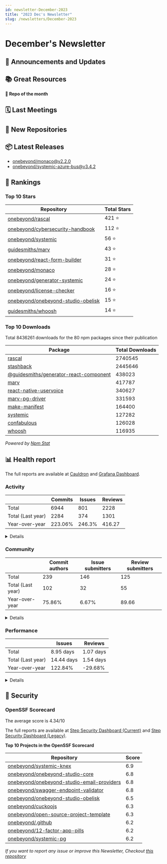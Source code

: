 ```yaml
---
id: newsletter-December-2023
title: "2023 Dec's Newsletter"
slug: /newsletters/December-2023
---
```


# December's Newsletter

## 📢 Announcements and Updates

<!--- @TODO: Manual addition --->

## 📚 Great Resources

<!--- @TODO: Manual addition --->

**👀 Repo of the month**

<!--- @TODO: Manual addition --->

## 🗓 Last Meetings

<!--- @TODO: Manual addition --->

## 🍿 New Repositories


## 📦 Latest Releases

- [onebeyond/monaco@v2.2.0](https://github.com/onebeyond/monaco/releases/tag/v2.2.0)
- [onebeyond/systemic-azure-bus@v3.4.2](https://github.com/onebeyond/systemic-azure-bus/releases/tag/v3.4.2)

## 🥇 Rankings

### Top 10 Stars

| Repository | Total Stars | 
| -- | -- |
| [onebeyond/rascal](https://github.com/onebeyond/rascal) | 421 ⭐️ |
| [onebeyond/cybersecurity-handbook](https://github.com/onebeyond/cybersecurity-handbook) | 112 ⭐️ |
| [onebeyond/systemic](https://github.com/onebeyond/systemic) | 56 ⭐️ |
| [guidesmiths/marv](https://github.com/guidesmiths/marv) | 43 ⭐️ |
| [onebeyond/react-form-builder](https://github.com/onebeyond/react-form-builder) | 31 ⭐️ |
| [onebeyond/monaco](https://github.com/onebeyond/monaco) | 28 ⭐️ |
| [onebeyond/generator-systemic](https://github.com/onebeyond/generator-systemic) | 24 ⭐️ |
| [onebeyond/license-checker](https://github.com/onebeyond/license-checker) | 16 ⭐️ |
| [onebeyond/onebeyond-studio-obelisk](https://github.com/onebeyond/onebeyond-studio-obelisk) | 15 ⭐️ |
| [guidesmiths/whoosh](https://github.com/guidesmiths/whoosh) | 14 ⭐️ |


### Top 10 Downloads

Total 8436261 downloads for the 80 npm packages since their publication

| Package | Total Downloads | 
| -- | -- |
| [rascal](https://www.npmjs.com/package/rascal) | 2740545 |
| [stashback](https://www.npmjs.com/package/stashback) | 2445646 |
| [@guidesmiths/generator-react-component](https://www.npmjs.com/package/@guidesmiths/generator-react-component) | 438023 |
| [marv](https://www.npmjs.com/package/marv) | 417787 |
| [react-native-uservoice](https://www.npmjs.com/package/react-native-uservoice) | 340627 |
| [marv-pg-driver](https://www.npmjs.com/package/marv-pg-driver) | 331593 |
| [make-manifest](https://www.npmjs.com/package/make-manifest) | 164400 |
| [systemic](https://www.npmjs.com/package/systemic) | 127282 |
| [confabulous](https://www.npmjs.com/package/confabulous) | 126028 |
| [whoosh](https://www.npmjs.com/package/whoosh) | 116935 |

_Powered by [Npm Stat](https://github.com/pvorb/npm-stat.com)_


## 📊 Health report

The full reports are available at [Cauldron](https://cauldron.io/project/7192) and [Grafana Dashboard](https://cauldron.io/project/7192/public-kibana).

### Activity

| | Commits | Issues |  Reviews | 
| -- | -- | -- | -- |
| Total | 6944 | 801 | 2228 |
| Total (Last year)	| 2284 | 374 | 1301 |
| Year-over-year | 223.06% | 246.3% | 416.27 |

<details>
    <summary>Details</summary>

- Commits: 454
- Lines/commit: 1297.20
- Lines/commit/file: 0.72
- Issues created: 103
- Issues closed: 50
- Issues open: 261
- Pull requests created: 296
- Pull requests closed: 290
- Pull requests open: 203

</details>


### Community

| | Commit authors | Issue submitters |  Review submitters | 
| -- | -- | -- | -- |
| Total | 239 | 146 | 125 |
| Total (Last year)	| 102 | 32 | 55 |
| Year-over-year | 75.86% | 6.67% | 89.66 |

<details>
    <summary>Details</summary>

**Active People**
- Git Authors: 43
- Issue Authors: 15
- PRs Submitters: 26

**Onboarding**
- Git Authors: 6
- Issue Authors: 6
- PRs Submitters: 4

</details>


### Performance


| | Issues | Reviews | 
| -- | -- | -- |
| Total | 8.95 days | 1.07 days |
| Total (Last year)	| 14.44 days | 1.54 days |
| Year-over-year | 122.84% | -29.68% |


<details>
    <summary>Details</summary>

**Issues**
- Time Open (average): 442.54 days
- Time Open (median): 279.04 days
- Open Issues: 261

**Reviews**
- Time Open (average): 475.5 days
- Time Open (median): 379.91 days
- Open Reviews: 203

</details>


## 🔐 Security

### OpenSSF Scorecard

The average score is 4.34/10

The full reports are available at [Step Security Dashboard (Current)](https://app.stepsecurity.io/github/app/onebeyond/onebeyond/repositories) and [Step Security Dashboard (Legacy)](https://app.stepsecurity.io/github/app/onebeyond/guidesmiths/repositories).


**Top 10 Projects in the OpenSSF Scorecard**


| Repository | Score |
| -- | -- |
| [onebeyond/systemic-knex](https://github.com/onebeyond/systemic-knex) | 6.9 |
| [onebeyond/onebeyond-studio-core](https://github.com/onebeyond/onebeyond-studio-core) | 6.8 |
| [onebeyond/onebeyond-studio-email-providers](https://github.com/onebeyond/onebeyond-studio-email-providers) | 6.8 |
| [onebeyond/swagger-endpoint-validator](https://github.com/onebeyond/swagger-endpoint-validator) | 6.8 |
| [onebeyond/onebeyond-studio-obelisk](https://github.com/onebeyond/onebeyond-studio-obelisk) | 6.5 |
| [onebeyond/cuckoojs](https://github.com/onebeyond/cuckoojs) | 6.3 |
| [onebeyond/open-source-project-template](https://github.com/onebeyond/open-source-project-template) | 6.3 |
| [onebeyond/.github](https://github.com/onebeyond/.github) | 6.2 |
| [onebeyond/12-factor-app-pills](https://github.com/onebeyond/12-factor-app-pills) | 6.2 |
| [onebeyond/systemic-pg](https://github.com/onebeyond/systemic-pg) | 6.2 |

_If you want to report any issue or improve this Newsletter, Checkout [this repository](https://github.com/onebeyond/newsletter-generator)_